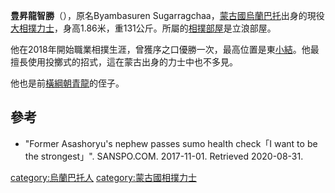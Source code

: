 {{No footnotes|time=2020-12-01T07:13:40+00:00}}
'''豊昇龍智勝'''（{{bd|1999年|5月22日}}），原名Byambasuren Sugarragchaa，[[蒙古國|蒙古國]][[烏蘭巴托|烏蘭巴托]]出身的現役[[大相撲|大相撲]][[力士|力士]]，身高1.86米，重131公斤。所屬的[[相撲部屋|相撲部屋]]是立浪部屋。

他在2018年開始職業相撲生涯，曾獲序之口優勝一次，最高位置是東[[小結|小結]]。他最擅長使用投擲式的招式，這在蒙古出身的力士中也不多見。

他也是前[[橫綱|橫綱]][[朝青龍|朝青龍]]的侄子。

==參考==
*"Former Asashoryu's nephew passes sumo health check「I want to be the strongest」". SANSPO.COM. 2017-11-01. Retrieved 2020-08-31.

[[category:烏蘭巴托人|category:烏蘭巴托人]]
[[category:蒙古國相撲力士|category:蒙古國相撲力士]]